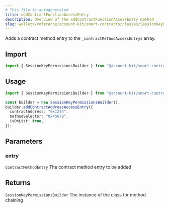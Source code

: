 ```yaml
---
# This file is autogenerated
title: addContractFunctionAccessEntry
description: Overview of the addContractFunctionAccessEntry method
slug: wallets/reference/account-kit/smart-contracts/classes/SessionKeyPermissionsBuilder/addContractFunctionAccessEntry
---
```


Adds a contract method entry to the `_contractMethodAccessEntrys` array.

## Import

```ts
import { SessionKeyPermissionsBuilder } from "@account-kit/smart-contracts";
```

## Usage

```ts
import { SessionKeyPermissionsBuilder } from "@account-kit/smart-contracts";

const builder = new SessionKeyPermissionsBuilder();
builder.addContractAddressAccessEntry({
  contractAddress: "0x1234",
  methodSelector: "0x45678",
  isOnList: true,
});
```

## Parameters

### entry

`ContractMethodEntry`
The contract method entry to be added

## Returns

`SessionKeyPermissionsBuilder`
The instance of the class for method chaining
